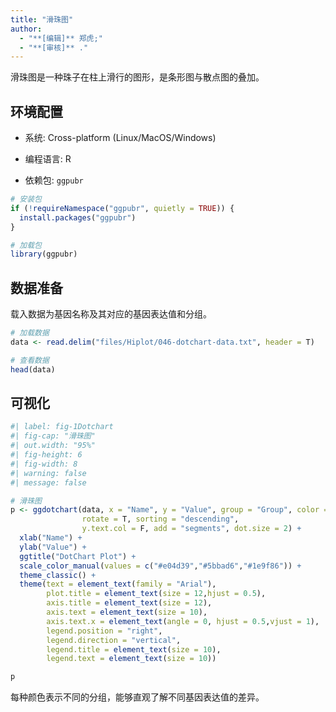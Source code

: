 ```yaml
---
title: "滑珠图"
author:
  - "**[编辑]** 郑虎;"
  - "**[审核]** ."
---
```


滑珠图是一种珠子在柱上滑行的图形，是条形图与散点图的叠加。

## 环境配置

-   系统: Cross-platform (Linux/MacOS/Windows)

-   编程语言: R

-   依赖包: `ggpubr`

```r
# 安装包
if (!requireNamespace("ggpubr", quietly = TRUE)) {
  install.packages("ggpubr")
}

# 加载包
library(ggpubr)
```

## 数据准备

载入数据为基因名称及其对应的基因表达值和分组。

```r
# 加载数据
data <- read.delim("files/Hiplot/046-dotchart-data.txt", header = T)

# 查看数据
head(data)
```

## 可视化

```r
#| label: fig-1Dotchart
#| fig-cap: "滑珠图"
#| out.width: "95%"
#| fig-height: 6
#| fig-width: 8
#| warning: false
#| message: false

# 滑珠图
p <- ggdotchart(data, x = "Name", y = "Value", group = "Group", color = "Group",
                rotate = T, sorting = "descending",
                y.text.col = F, add = "segments", dot.size = 2) +
  xlab("Name") +
  ylab("Value") +
  ggtitle("DotChart Plot") +
  scale_color_manual(values = c("#e04d39","#5bbad6","#1e9f86")) +
  theme_classic() +
  theme(text = element_text(family = "Arial"),
        plot.title = element_text(size = 12,hjust = 0.5),
        axis.title = element_text(size = 12),
        axis.text = element_text(size = 10),
        axis.text.x = element_text(angle = 0, hjust = 0.5,vjust = 1),
        legend.position = "right",
        legend.direction = "vertical",
        legend.title = element_text(size = 10),
        legend.text = element_text(size = 10))

p
```

每种颜色表示不同的分组，能够直观了解不同基因表达值的差异。
